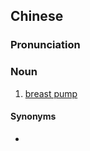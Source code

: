 ==Chinese==
{{zh-forms}}

===Pronunciation===
{{zh-pron
|m=xīrǔqì
|c=kap1 jyu5 hei3
|cat=n
}}

===Noun===
{{zh-noun}}

# [[breast pump]]

====Synonyms====
* {{zh-l|吸奶器}}